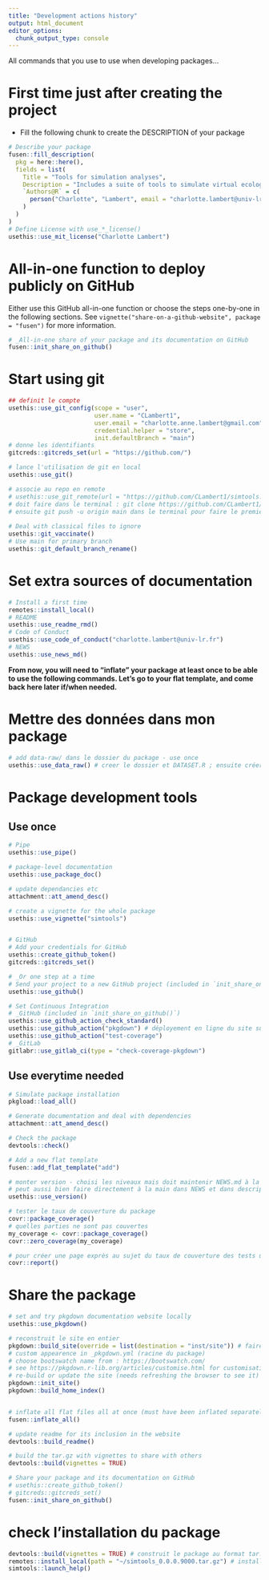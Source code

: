 ```yaml
---
title: "Development actions history"
output: html_document
editor_options: 
  chunk_output_type: console
---
```


All commands that you use to use when developing packages...

# First time just after creating the project

- Fill the following chunk to create the DESCRIPTION of your package

```r
# Describe your package
fusen::fill_description(
  pkg = here::here(),
  fields = list(
    Title = "Tools for simulation analyses",
    Description = "Includes a suite of tools to simulate virtual ecological systems, from environment, to animals and surveys.",
    `Authors@R` = c(
      person("Charlotte", "Lambert", email = "charlotte.lambert@univ-lr.fr", role = c("aut", "cre"), comment = c(ORCID = "0000-0002-1128-5262"))
    )
  )
)
# Define License with use_*_license()
usethis::use_mit_license("Charlotte Lambert")
```

# All-in-one function to deploy publicly on GitHub

Either use this GitHub all-in-one function or choose the steps one-by-one in the following sections.
See `vignette("share-on-a-github-website", package = "fusen")` for more information.

```r
# _All-in-one share of your package and its documentation on GitHub
fusen::init_share_on_github()
```


# Start using git

```r
## definit le compte
usethis::use_git_config(scope = "user",
                        user.name = "CLambert1",
                        user.email = "charlotte.anne.lambert@gmail.com",
                        credential.helper = "store",
                        init.defaultBranch = "main")
# donne les identifiants
gitcreds::gitcreds_set(url = "https://github.com/")

# lance l'utilisation de git en local
usethis::use_git()

# associe au repo en remote
# usethis::use_git_remote(url = "https://github.com/CLambert1/simtools.git") # ne fonctionne pas car l'autentification via rstudio n'est plus autorisé par github
# doit faire dans le terminal : git clone https://github.com/CLambert1/simtools.git ; puis autentification dans le pop-up
# ensuite git push -u origin main dans le terminal pour faire le premier push et activer la syncro
  
# Deal with classical files to ignore
usethis::git_vaccinate()
# Use main for primary branch
usethis::git_default_branch_rename()
```

# Set extra sources of documentation

```r
# Install a first time
remotes::install_local()
# README
usethis::use_readme_rmd()
# Code of Conduct
usethis::use_code_of_conduct("charlotte.lambert@univ-lr.fr")
# NEWS
usethis::use_news_md()
```

**From now, you will need to "inflate" your package at least once to be able to use the following commands. Let's go to your flat template, and come back here later if/when needed.**

# Mettre des données dans mon package

```r
# add data-raw/ dans le dossier du package - use once
usethis::use_data_raw() # creer le dossier et DATASET.R ; ensuite créer des scripts R pour les transformer

```


# Package development tools
## Use once

```r
# Pipe
usethis::use_pipe()

# package-level documentation
usethis::use_package_doc()

# update dependancies etc
attachment::att_amend_desc()

# create a vignette for the whole package
usethis::use_vignette("simtools")


# GitHub
# Add your credentials for GitHub
usethis::create_github_token()
gitcreds::gitcreds_set()

# _Or one step at a time
# Send your project to a new GitHub project (included in `init_share_on_github()`)
usethis::use_github()

# Set Continuous Integration
# _GitHub (included in `init_share_on_github()`)
usethis::use_github_action_check_standard()
usethis::use_github_action("pkgdown") # déployement en ligne du site sur une Github page via GutHub Action (publie dans une branche 'gh_pages')
usethis::use_github_action("test-coverage")
# _GitLab
gitlabr::use_gitlab_ci(type = "check-coverage-pkgdown")
```

## Use everytime needed

```r
# Simulate package installation
pkgload::load_all()

# Generate documentation and deal with dependencies
attachment::att_amend_desc()

# Check the package
devtools::check()

# Add a new flat template
fusen::add_flat_template("add")

# monter version - choisi les niveaux mais doit maintenir NEWS.md à la main pour noter les nouveautés. 
# peut aussi bien faire directement à la main dans NEWS et dans description, c'est aussi simple. 
usethis::use_version()

# tester le taux de couverture du package
covr::package_coverage()
# quelles parties ne sont pas couvertes
my_coverage <- covr::package_coverage()
covr::zero_coverage(my_coverage)

# pour créer une page exprès au sujet du taux de couverture des tests unitaires
covr::report()
```

# Share the package

```r
# set and try pkgdown documentation website locally
usethis::use_pkgdown()

# reconstruit le site en entier
pkgdown::build_site(override = list(destination = "inst/site")) # faire dans inst/ plutot que à la racine, pour que le site soit installé en local avec le package et donc accessible sans internet
# custom appearence in _pkgdown.yml (racine du package)
# choose bootswatch name from : https://bootswatch.com/
# see https://pkgdown.r-lib.org/articles/customise.html for customisation options
# re-build or update the site (needs refreshing the browser to see it)
pkgdown::init_site()
pkgdown::build_home_index()


# inflate all flat files all at once (must have been inflated separately at least once)
fusen::inflate_all()

# update readme for its inclusion in the website
devtools::build_readme()

# build the tar.gz with vignettes to share with others
devtools::build(vignettes = TRUE)

# Share your package and its documentation on GitHub
# usethis::create_github_token()
# gitcreds::gitcreds_set()
fusen::init_share_on_github()
```

# check l'installation du package

```r
devtools::build(vignettes = TRUE) # construit le package au format tar.gz
remotes::install_local(path = "~/simtools_0.0.0.9000.tar.gz") # installe le package depuis le format tar.gz
simtools::launch_help()
```

